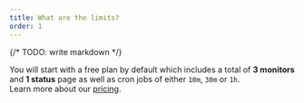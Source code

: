 ```yaml
---
title: What are the limits?
order: 1
---
```


{/* TODO: write markdown */}

You will start with a free plan by default which includes a total of <strong>3
monitors</strong> and <strong>1 status</strong> page as well as cron jobs of
either <code>10m</code>, <code>30m</code> or <code>1h</code>.<br />Learn more
about our <a href='/pricing'>pricing</a>.
